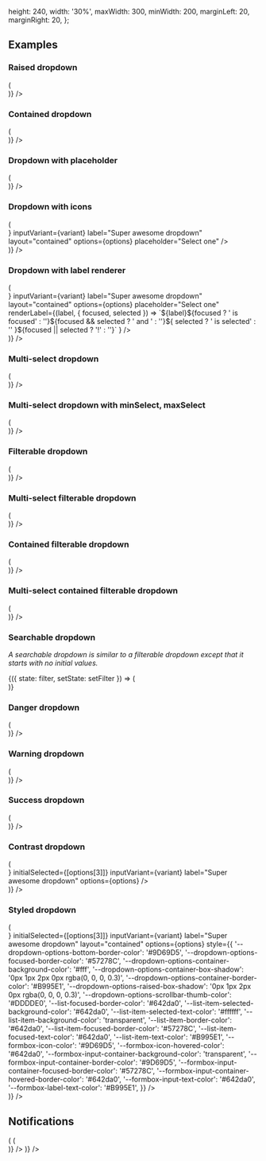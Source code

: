 
  height: 240,
  width: '30%',
  maxWidth: 300,
  minWidth: 200,
  marginLeft: 20,
  marginRight: 20,
};

<PageTitle src="compositions/Dropdown" title="Dropdown" />
<Subtitle />
<Description />
<Primary />
<ArgsTable story={PRIMARY_STORY} />
<Stories />

## Examples

### Raised dropdown

<Canvas>
  <Flex full wrap direction="row" justifyContent="space-between">
    <Looper
      list={variants}
      render={variant => (
        <div style={dropdownContainerStyle}>
          <Dropdown
            transitional
            inputVariant={variant}
            label="Super awesome dropdown"
            layout="raised"
            options={options}
          />
        </div>
      )}
    />
  </Flex>
</Canvas>

### Contained dropdown

<Canvas>
  <Flex full wrap direction="row" justifyContent="space-between">
    <Looper
      list={variants}
      render={variant => (
        <div style={dropdownContainerStyle}>
          <Dropdown
            transitional
            initialSelected={[options[3]]}
            inputVariant={variant}
            label="Super awesome dropdown"
            layout="contained"
            options={options}
          />
        </div>
      )}
    />
  </Flex>
</Canvas>

### Dropdown with placeholder

<Canvas>
  <Flex full wrap direction="row" justifyContent="space-between">
    <Looper
      list={variants}
      render={variant => (
        <div style={dropdownContainerStyle}>
          <Dropdown
            transitional
            inputVariant={variant}
            label="Super awesome dropdown"
            layout="contained"
            options={options}
            placeholder="Select one"
          />
        </div>
      )}
    />
  </Flex>
</Canvas>

### Dropdown with icons

<Canvas>
  <Flex full wrap direction="row" justifyContent="space-between">
    <Looper
      list={variants}
      render={variant => (
        <div style={dropdownContainerStyle}>
          <Dropdown
            transitional
            iconBefore={<TagIcon />}
            inputVariant={variant}
            label="Super awesome dropdown"
            layout="contained"
            options={options}
            placeholder="Select one"
          />
        </div>
      )}
    />
  </Flex>
</Canvas>

### Dropdown with label renderer

<Canvas>
  <Flex full wrap direction="row" justifyContent="space-between">
    <Looper
      list={variants}
      render={variant => (
        <div style={dropdownContainerStyle}>
          <Dropdown
            transitional
            iconBefore={<TagIcon />}
            inputVariant={variant}
            label="Super awesome dropdown"
            layout="contained"
            options={options}
            placeholder="Select one"
            renderLabel={(label, { focused, selected }) =>
              `${label}${focused ? ' is focused' : ''}${focused && selected ? ' and ' : ''}${
                selected ? ' is selected' : ''
              }${focused || selected ? '!' : ''}`
            }
          />
        </div>
      )}
    />
  </Flex>
</Canvas>

### Multi-select dropdown

<Canvas>
  <Flex full wrap direction="row" justifyContent="space-between">
    <Looper
      list={variants}
      render={variant => (
        <div style={dropdownContainerStyle}>
          <Dropdown
            transitional
            initialSelected={[options[3]]}
            inputVariant={variant}
            label="Super awesome dropdown"
            layout="contained"
            maxSelect={-1}
            options={options}
          />
        </div>
      )}
    />
  </Flex>
</Canvas>

### Multi-select dropdown with minSelect, maxSelect

<Canvas>
  <Flex full wrap direction="row" justifyContent="space-between">
    <Looper
      list={variants}
      render={variant => (
        <div style={dropdownContainerStyle}>
          <Dropdown
            transitional
            initialSelected={[options[3], options[4], options[5]]}
            inputVariant={variant}
            label="Super awesome dropdown"
            layout="contained"
            maxSelect={3}
            minSelect={1}
            options={options}
          />
        </div>
      )}
    />
  </Flex>
</Canvas>

### Filterable dropdown

<Canvas>
  <Flex full wrap direction="row" justifyContent="space-between">
    <Looper
      list={variants}
      render={variant => (
        <div style={dropdownContainerStyle}>
          <Dropdown
            transitional
            getFilteredOptions={handleFilter}
            initialSelected={[options[3]]}
            inputVariant={variant}
            label="Super awesome dropdown"
            options={options}
          />
        </div>
      )}
    />
  </Flex>
</Canvas>

### Multi-select filterable dropdown

<Canvas>
  <Flex full wrap direction="row" justifyContent="space-between">
    <Looper
      list={variants}
      render={variant => (
        <div style={dropdownContainerStyle}>
          <Dropdown
            transitional
            getFilteredOptions={handleFilter}
            initialSelected={[options[3]]}
            inputVariant={variant}
            label="Super awesome dropdown"
            maxSelect={-1}
            options={options}
          />
        </div>
      )}
    />
  </Flex>
</Canvas>

### Contained filterable dropdown

<Canvas>
  <Flex full wrap direction="row" justifyContent="space-between">
    <Looper
      list={variants}
      render={variant => (
        <div style={dropdownContainerStyle}>
          <Dropdown
            transitional
            getFilteredOptions={handleFilter}
            initialSelected={[options[3]]}
            inputVariant={variant}
            label="Super awesome dropdown"
            layout="contained"
            options={options}
          />
        </div>
      )}
    />
  </Flex>
</Canvas>

### Multi-select contained filterable dropdown

<Canvas>
  <Flex full wrap direction="row" justifyContent="space-between">
    <Looper
      list={variants}
      render={variant => (
        <div style={dropdownContainerStyle}>
          <Dropdown
            transitional
            getFilteredOptions={handleFilter}
            initialSelected={[options[3]]}
            inputVariant={variant}
            label="Super awesome dropdown"
            layout="contained"
            maxSelect={-1}
            options={options}
          />
        </div>
      )}
    />
  </Flex>
</Canvas>

### Searchable dropdown

_A searchable dropdown is similar to a filterable dropdown except that it starts with no initial values._

<Canvas>
  <StateWrapper initialState="">
    {({ state: filter, setState: setFilter }) => (
      <div style={{ height: 300, maxWidth: 300 }}>
        <Dropdown
          searchable
          transitional
          emptyNotification={filter ? `No options were found for "${filter}".` : ''}
          getFilteredOptions={handleFilter}
          label="Super awesome dropdown"
          onInputChange={setFilter}
        />
      </div>
    )}
  </StateWrapper>
</Canvas>

### Danger dropdown

<Canvas>
  <Flex full wrap direction="row" justifyContent="space-between">
    <Looper
      list={variants}
      render={variant => (
        <div style={dropdownContainerStyle}>
          <Dropdown
            id="demo-danger-dropdown"
            initialSelected={[options[3]]}
            inputVariant={variant}
            label="Super awesome dropdown"
            options={options}
            validity="danger"
          />
        </div>
      )}
    />
  </Flex>
</Canvas>

### Warning dropdown

<Canvas>
  <Flex full wrap direction="row" justifyContent="space-between">
    <Looper
      list={variants}
      render={variant => (
        <div style={dropdownContainerStyle}>
          <Dropdown
            transitional
            initialSelected={[options[3]]}
            inputVariant={variant}
            label="Super awesome dropdown"
            options={options}
            validity="warning"
          />
        </div>
      )}
    />
  </Flex>
</Canvas>

### Success dropdown

<Canvas>
  <Flex full wrap direction="row" justifyContent="space-between">
    <Looper
      list={variants}
      render={variant => (
        <div style={dropdownContainerStyle}>
          <Dropdown
            transitional
            initialSelected={[options[3]]}
            inputVariant={variant}
            label="Super awesome dropdown"
            options={options}
            validity="success"
          />
        </div>
      )}
    />
  </Flex>
</Canvas>

### Contrast dropdown

<Canvas contrast>
  <Flex full wrap direction="row" justifyContent="space-between">
    <Looper
      list={variants}
      render={variant => (
        <div style={dropdownContainerStyle}>
          <Dropdown
            contrast
            transitional
            iconBefore={<TagIcon />}
            initialSelected={[options[3]]}
            inputVariant={variant}
            label="Super awesome dropdown"
            options={options}
          />
        </div>
      )}
    />
  </Flex>
</Canvas>

### Styled dropdown

<Canvas>
  <Flex full wrap direction="row" justifyContent="space-between">
    <Looper
      list={variants}
      render={variant => (
        <div style={dropdownContainerStyle}>
          <Dropdown
            unthemed
            iconBefore={<TagIcon />}
            initialSelected={[options[3]]}
            inputVariant={variant}
            label="Super awesome dropdown"
            layout="contained"
            options={options}
            style={{
              '--dropdown-options-bottom-border-color': '#9D69D5',
              '--dropdown-options-focused-border-color': '#57278C',
              '--dropdown-options-container-background-color': '#fff',
              '--dropdown-options-container-box-shadow': '0px 1px 2px 0px rgba(0, 0, 0, 0.3)',
              '--dropdown-options-container-border-color': '#B995E1',
              '--dropdown-options-raised-box-shadow': '0px 1px 2px 0px rgba(0, 0, 0, 0.3)',
              '--dropdown-options-scrollbar-thumb-color': '#DDDDE0',
              '--list-focused-border-color': '#642da0',
              '--list-item-selected-background-color': '#642da0',
              '--list-item-selected-text-color': '#ffffff',
              '--list-item-background-color': 'transparent',
              '--list-item-border-color': '#642da0',
              '--list-item-focused-border-color': '#57278C',
              '--list-item-focused-text-color': '#642da0',
              '--list-item-text-color': '#B995E1',
              '--formbox-icon-color': '#9D69D5',
              '--formbox-icon-hovered-color': '#642da0',
              '--formbox-input-container-background-color': 'transparent',
              '--formbox-input-container-border-color': '#9D69D5',
              '--formbox-input-container-focused-border-color': '#57278C',
              '--formbox-input-container-hovered-border-color': '#642da0',
              '--formbox-input-text-color': '#642da0',
              '--formbox-label-text-color': '#B995E1',
            }}
          />
        </div>
      )}
    />
  </Flex>
</Canvas>

## Notifications

<Canvas>
  <Looper
    list={['danger', 'warning', 'success', 'primary', 'neutral']}
    render={level => (
      <Rhythm py={3}>
        <Flex full wrap direction="row" justifyContent="space-between">
          <Looper
            list={variants}
            render={variant => (
              <div style={dropdownContainerStyle}>
                <NotifiedDropdown
                  transitional
                  initialSelected={[options[3]]}
                  inputVariant={variant}
                  label="Super awesome dropdown"
                  layout="raised"
                  level={level}
                  notification={`This is an example ${level} notification.`}
                  options={options}
                />
              </div>
            )}
          />
        </Flex>
      </Rhythm>
    )}
  />
</Canvas>

<Canvas>
  <div style={{ marginBottom: 20, marginLeft: 20, marginRight: 20 }}>
    <NotifiedDropdown
      transitional
      label="Super awesome dropdown"
      level="primary"
      notification="This notification shifts down when the dropdown is focused."
      options={[]}
      style={{ maxWidth: 300 }}
    />
  </div>
</Canvas>
